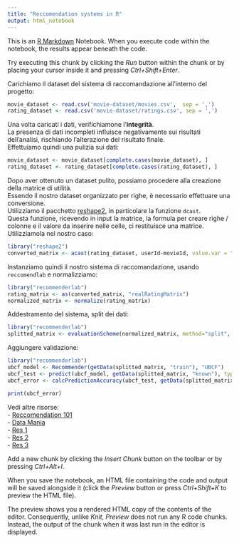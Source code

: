 ```yaml
---
title: "Reccomendation systems in R"
output: html_notebook
---
```


This is an [R Markdown](http://rmarkdown.rstudio.com) Notebook. When you execute code within the notebook, the results appear beneath the code. 

Try executing this chunk by clicking the *Run* button within the chunk or by placing your cursor inside it and pressing *Ctrl+Shift+Enter*. 

Carichiamo il dataset del sistema di raccomandazione all'interno del progetto:
```r
movie_dataset <- read.csv('movie-dataset/movies.csv',  sep = ',')
rating_dataset <- read.csv('movie-dataset/ratings.csv', sep = ',')
```

Una volta caricati i dati, verifichiamone l'**integrità**.  
La presenza di dati incompleti influisce negativamente sui risultati dell'analisi, rischiando l'alterazione del risultato finale.  
Effettuiamo quindi una pulizia sui dati:  
```r
movie_dataset <- movie_dataset[complete.cases(movie_dataset), ]
rating_dataset <- rating_dataset[complete.cases(rating_dataset), ]
```

Dopo aver ottenuto un dataset pulito, possiamo procedere alla creazione della matrice di utilità.  
Essendo il nostro dataset organizzato per righe, è necessario effettuare una conversione.  
Utilizziamo il pacchetto [reshape2](https://cran.r-project.org/web/packages/reshape2/index.html), in particolare la funzione `dcast`.  
Questa funzione, ricevendo in input la matrice, la formula per creare righe / colonne e il valore da inserire nelle celle, ci restituisce una matrice.  
Utilizziamola nel nostro caso:
```r
library("reshape2")
converted_matrix <- acast(rating_dataset, userId~movieId, value.var = "rating")
```

Instanziamo quindi il nostro sistema di raccomandazione, usando `reccomendlab` e normalizziamo:
```r
library("recommenderlab")
rating_matrix <- as(converted_matrix, "realRatingMatrix")
normalized_matrix <- normalize(rating_matrix)
```

Addestramento del sistema, split dei dati:
```r
library("recommenderlab")
splitted_matrix <- evaluationScheme(normalized_matrix, method="split", train=0.9, given=15)
```

Aggiungere validazione:
```r
library("recommenderlab")
ubcf_model <- Recommender(getData(splitted_matrix, "train"), "UBCF")
ubcf_test <- predict(ubcf_model, getData(splitted_matrix, "known"), type="ratings")
ubcf_error <- calcPredictionAccuracy(ubcf_test, getData(splitted_matrix, "unknown"))

print(ubcf_error)
```

Vedi altre risorse:  
- [Reccomendation 101](https://www.r-bloggers.com/2014/12/recommender-systems-101-a-step-by-step-practical-example-in-r/)  
- [Data Mania](https://www.data-mania.com/blog/how-to-build-a-recommendation-engine-in-r/)  
- [Res 1](https://rpubs.com/robertwsellers/IS643_Project_2)   
- [Res 2](https://rpubs.com/dhairavc/628480)  
- [Res 3](https://www.linkedin.com/pulse/create-recommendation-engine-using-r-simple-steps-minta-thomas/)  

Add a new chunk by clicking the *Insert Chunk* button on the toolbar or by pressing *Ctrl+Alt+I*.

When you save the notebook, an HTML file containing the code and output will be saved alongside it (click the *Preview* button or press *Ctrl+Shift+K* to preview the HTML file).

The preview shows you a rendered HTML copy of the contents of the editor. Consequently, unlike *Knit*, *Preview* does not run any R code chunks. Instead, the output of the chunk when it was last run in the editor is displayed.
